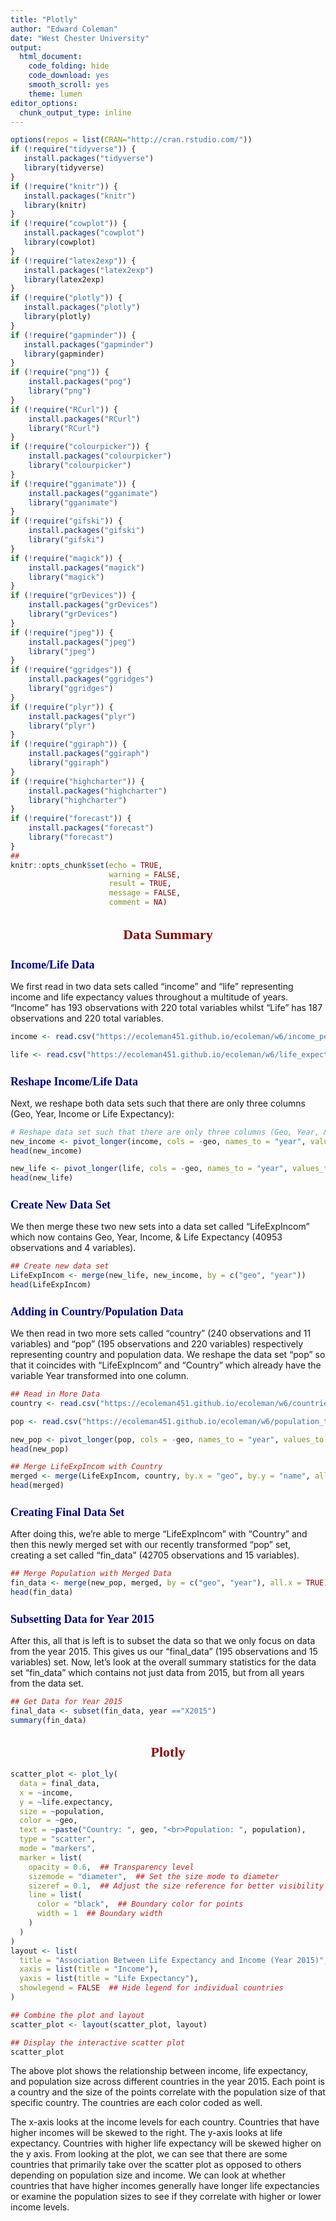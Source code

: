 ---
title: "Plotly"
author: "Edward Coleman"
date: "West Chester University"
output:
  html_document: 
    code_folding: hide
    code_download: yes
    smooth_scroll: yes
    theme: lumen
editor_options:
  chunk_output_type: inline
---

<style type="text/css">

div#TOC li {
    list-style:none;
    background-color:lightgray;
    background-image:none;
    background-repeat:none;
    background-position:0;
    font-family: Arial, Helvetica, sans-serif;
    color: #780c0c;
}

h1.title {
  font-size: 24px;
  color: DarkRed;
  text-align: center;
  font-family: Arial, Helvetica, sans-serif;
  font-variant-caps: normal;
}
h4.author { 
    font-size: 18px;
  font-family: "Times New Roman", Times, serif;
  color: DarkRed;
  text-align: center;
}
h4.date { 
  font-size: 18px;
  font-family: "Times New Roman", Times, serif;
  color: DarkBlue;
  text-align: center;
}
h1 { 
    font-size: 22px;
    font-family: "Times New Roman", Times, serif;
    color: darkred;
    font-weight: bold;
    text-align: center;
}
h2 { 
    font-size: 18px;
    font-family: "Times New Roman", Times, serif;
    color: navy;
    text-align: left;
}

h3 { 
    font-size: 18px;
    font-family: "Times New Roman", Times, serif;
    color: navy;
    font-weight: bold;
    text-align: left;
}

h4 {
    font-size: 18px;
    font-family: "Times New Roman", Times, serif;
    color: darkred;
    text-align: left;
}


/* Tab features */
.nav>li>a {
    position: relative;
    display: block;
    padding: 2px 15px;
    color: #990000;
}
.nav-pills>li.active>a, .nav-pills>li.active>a:hover, .nav-pills>li.active>a:focus {
    color: #ffffff;
    background-color: #990000;
}
/*
nav-pills>li:nth-child(2) {
    background: green;
 }
 */
</style>

```{r setup, include=FALSE, comment=NA}
options(repos = list(CRAN="http://cran.rstudio.com/"))
if (!require("tidyverse")) {
   install.packages("tidyverse")
   library(tidyverse)
}
if (!require("knitr")) {
   install.packages("knitr")
   library(knitr)
}
if (!require("cowplot")) {
   install.packages("cowplot")
   library(cowplot)
}
if (!require("latex2exp")) {
   install.packages("latex2exp")
   library(latex2exp)
}
if (!require("plotly")) {
   install.packages("plotly")
   library(plotly)
}
if (!require("gapminder")) {
   install.packages("gapminder")
   library(gapminder)
}
if (!require("png")) {
    install.packages("png")    
    library("png")
}
if (!require("RCurl")) {
    install.packages("RCurl")    
    library("RCurl")
}
if (!require("colourpicker")) {
    install.packages("colourpicker")              
    library("colourpicker")
}
if (!require("gganimate")) {
    install.packages("gganimate")              
    library("gganimate")
}
if (!require("gifski")) {
    install.packages("gifski")              
    library("gifski")
}
if (!require("magick")) {
    install.packages("magick")              
    library("magick")
}
if (!require("grDevices")) {
    install.packages("grDevices")              
    library("grDevices")
}
if (!require("jpeg")) {
    install.packages("jpeg")              
    library("jpeg")
}
if (!require("ggridges")) {
    install.packages("ggridges")              
    library("ggridges")
}
if (!require("plyr")) {
    install.packages("plyr")              
    library("plyr")
}
if (!require("ggiraph")) {
    install.packages("ggiraph")              
    library("ggiraph")
}
if (!require("highcharter")) {
    install.packages("highcharter")              
    library("highcharter")
}
if (!require("forecast")) {
    install.packages("forecast")              
    library("forecast")
}
## 
knitr::opts_chunk$set(echo = TRUE,       
                      warning = FALSE,   
                      result = TRUE,   
                      message = FALSE,
                      comment = NA)
```

# Data Summary
## Income/Life Data
  We first read in two data sets called "income" and "life" representing income and life expectancy values throughout a multitude of years. "Income" has 193 observations with 220 total variables whilst "Life" has 187 observations and 220 total variables.
```{r, comment=NA}
income <- read.csv("https://ecoleman451.github.io/ecoleman/w6/income_per_person.csv")

life <- read.csv("https://ecoleman451.github.io/ecoleman/w6/life_expectancy_years.csv")
```

## Reshape Income/Life Data
  Next, we reshape both data sets such that there are only three columns (Geo, Year, Income or Life Expectancy):
```{r, comment=NA}
# Reshape data set such that there are only three columns (Geo, Year, & Income)
new_income <- pivot_longer(income, cols = -geo, names_to = "year", values_to = "income")
head(new_income)

new_life <- pivot_longer(life, cols = -geo, names_to = "year", values_to = "life.expectancy")
head(new_life)
```

## Create New Data Set
  We then merge these two new sets into a data set called "LifeExpIncom" which now contains Geo, Year, Income, & Life Expectancy (40953 observations and 4 variables).
```{r, comment=NA}
## Create new data set
LifeExpIncom <- merge(new_life, new_income, by = c("geo", "year"))
head(LifeExpIncom)
```

## Adding in Country/Population Data
  We then read in two more sets called "country" (240 observations and 11 variables) and "pop" (195 observations and 220 variables) respectively representing country and population data. We reshape the data set "pop" so that it coincides with "LifeExpIncom" and "Country" which already have the variable Year transformed into one column.
```{r, comment=NA}
## Read in More Data
country <- read.csv("https://ecoleman451.github.io/ecoleman/w6/countries_total.csv")

pop <- read.csv("https://ecoleman451.github.io/ecoleman/w6/population_total.csv")

new_pop <- pivot_longer(pop, cols = -geo, names_to = "year", values_to = "population")
head(new_pop)

## Merge LifeExpIncom with Country
merged <- merge(LifeExpIncom, country, by.x = "geo", by.y = "name", all.x = TRUE)
head(merged)
```

## Creating Final Data Set
  After doing this, we're able to merge "LifeExpIncom" with "Country" and then this newly merged set with our recently transformed "pop" set, creating a set called "fin_data" (42705 observations and 15 variables).
```{r, comment=NA}
## Merge Population with Merged Data
fin_data <- merge(new_pop, merged, by = c("geo", "year"), all.x = TRUE)
head(fin_data)
```

## Subsetting Data for Year 2015
  After this, all that is left is to subset the data so that we only focus on data from the year 2015. This gives us our "final_data" (195 observations and 15 variables) set. Now, let's look at the overall summary statistics for the data set "fin_data" which contains not just data from 2015, but from all years from the data set.
```{r, comment=NA}
## Get Data for Year 2015
final_data <- subset(fin_data, year =="X2015")
summary(fin_data)
```

# Plotly
```{r, comment=NA}
scatter_plot <- plot_ly(
  data = final_data,
  x = ~income,
  y = ~life.expectancy,
  size = ~population,
  color = ~geo,
  text = ~paste("Country: ", geo, "<br>Population: ", population),
  type = "scatter",
  mode = "markers",
  marker = list(
    opacity = 0.6,  ## Transparency level
    sizemode = "diameter",  ## Set the size mode to diameter
    sizeref = 0.1,  ## Adjust the size reference for better visibility
    line = list(
      color = "black",  ## Boundary color for points
      width = 1  ## Boundary width
    )
  )
)
layout <- list(
  title = "Association Between Life Expectancy and Income (Year 2015)",
  xaxis = list(title = "Income"),
  yaxis = list(title = "Life Expectancy"),
  showlegend = FALSE  ## Hide legend for individual countries
)

## Combine the plot and layout
scatter_plot <- layout(scatter_plot, layout)

## Display the interactive scatter plot
scatter_plot
```

The above plot shows the relationship between income, life expectancy, and population size across different countries in the year 2015. Each point is a country and the size of the points correlate with the population size of that specific country. The countries are each color coded as well.

The x-axis looks at the income levels for each country. Countries that have higher incomes will be skewed to the right. The y-axis looks at life expectancy. Countries with higher life expectancy will be skewed higher on the y axis. From looking at the plot, we can see that there are some countries that primarily take over the scatter plot as opposed to others depending on population size and income. We can look at whether countries that have higher incomes generally have longer life expectancies or examine the population sizes to see if they correlate with higher or lower income levels.
